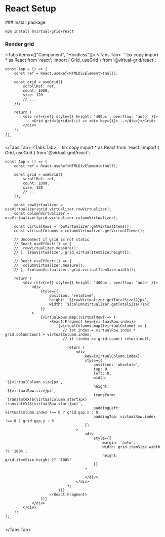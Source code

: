 
# React Setup

<Steps>
### Install package

```bash copy npm2yarn
npm install @virtual-grid/react
```

### Render grid

<Tabs items={["Component", "Headless"]}>
  <Tabs.Tab>
    ```tsx copy
    import * as React from 'react';
    import { Grid, useGrid } from '@virtual-grid/react';

    const App = () => {
        const ref = React.useRef<HTMLDivElement>(null);

        const grid = useGrid({
    	    scrollRef: ref,
    	    count: 1000,
    	    size: 120
    	    // ...
        });

        return (
    	    <div ref={ref} style={{ height: '400px', overflow: 'auto' }}>
    		    <Grid grid={grid}>{(i) => <div key={i}>...</div>}</Grid>
    	    </div>
        );
    };
    ```

  </Tabs.Tab>
  <Tabs.Tab>
      ```tsx copy
    import * as React from 'react';
    import { Grid, useGrid } from '@virtual-grid/react';

    const App = () => {
        const ref = React.useRef<HTMLDivElement>(null);

        const grid = useGrid({
    	    scrollRef: ref,
    	    count: 1000,
    	    size: 120
    	    // ...
        });

        const rowVirtualizer = useVirtualizer(grid.virtualizer.rowVirtualizer);
        const columnVirtualizer = useVirtualizer(grid.virtualizer.columnVirtualizer);

        const virtualRows = rowVirtualizer.getVirtualItems();
        const virtualColumns = columnVirtualizer.getVirtualItems();

        // Uncomment if grid is not static
        // React.useEffect(() => {
        // 	rowVirtualizer.measure();
        // }, [rowVirtualizer, grid.virtualItemSize.height]);

        // React.useEffect(() => {
        // 	columnVirtualizer.measure();
        // }, [columnVirtualizer, grid.virtualItemSize.width]);

        return (
            <div ref={ref} style={{ height: '400px', overflow: 'auto' }}>
                <div
                    style={{
                        position: 'relative',
                        height: `${rowVirtualizer.getTotalSize()}px`,
                        width: `${columnVirtualizer.getTotalSize()}px`
                    }}
                >
                    {virtualRows.map((virtualRow) => (
                        <React.Fragment key={virtualRow.index}>
                            {virtualColumns.map((virtualColumn) => {
                              // let index = virtualRow.index * grid.columnCount + virtualColumn.index;
                              // if (index >= grid.count) return null;

                                return (
                                    <div
                                        key={virtualColumn.index}
                                        style={{
                                            position: 'absolute',
                                            top: 0,
                                            left: 0,
                                            width: `${virtualColumn.size}px`,
                                            height: `${virtualRow.size}px`,
                                            transform: `translateX(${virtualColumn.start}px) translateY(${virtualRow.start}px)`,
                                            paddingLeft: virtualColumn.index !== 0 ? grid.gap.x : 0,
                                            paddingTop: virtualRow.index !== 0 ? grid.gap.y : 0
                                        }}
                                    >
                                        <div
                                            style={{
                                                margin: 'auto',
                                                width: grid.itemSize.width ?? '100%',
                                                height: grid.itemSize.height ?? '100%'
                                            }}
                                        >
                                            ...
                                        </div>
                                    </div>
                                );
                            })}
                        </React.Fragment>
                    ))}
                </div>
            </div>
        );
    };
    ```

  </Tabs.Tab>
</Tabs>

</Steps>
